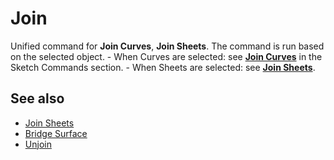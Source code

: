 
# Join

<Reference shortcut="J" command="Join" button="" />

Unified command for **Join Curves**, **Join Sheets**. The command is run based on the selected object.
    - When Curves are selected: see [**Join Curves**](/sketch/join-Curves) in the Sketch Commands section.
    - When Sheets are selected: see [**Join Sheets**](join-sheets).

## See also
- [Join Sheets](join-sheets)
- [Bridge Surface](bridge-surface)
- [Unjoin](unjoin)